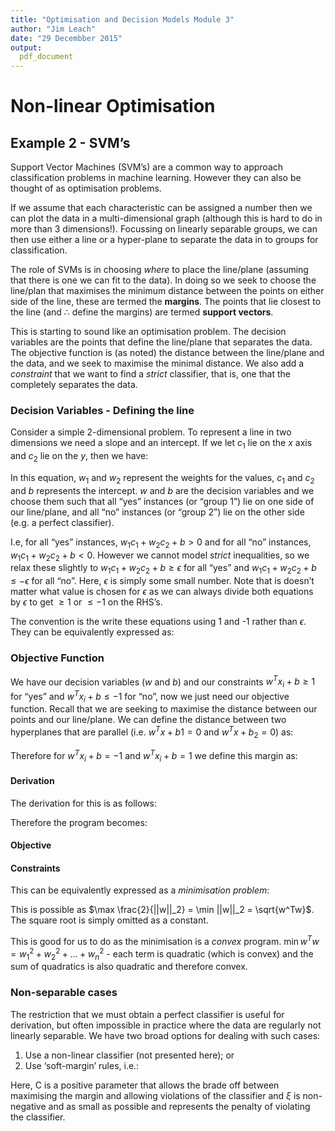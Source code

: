 ```yaml
---
title: "Optimisation and Decision Models Module 3"
author: "Jim Leach"
date: "29 Decembber 2015"
output:
  pdf_document
---
```


# Non-linear Optimisation

## Example 2 - SVM's

Support Vector Machines (SVM's) are a common way to approach classification problems in machine learning. However they can also be thought of as optimisation problems. 

If we assume that each characteristic can be assigned a number then we can plot the data in a multi-dimensional graph (although this is hard to do in more than 3 dimensions!). Focussing on linearly separable groups, we can then use either a line or a hyper-plane to separate the data in to groups for classification.

The role of SVMs is in choosing _where_ to place the line/plane (assuming that there is one we can fit to the data). In doing so we seek to choose the line/plan that maximises the minimum distance between the points on either side of the line, these are termed the __margins__. The points that lie closest to the line (and $\therefore$ define the margins) are termed __support vectors__. 

This is starting to sound like an optimisation problem. The decision variables are the points that define the line/plane that separates the data. The objective function is (as noted) the distance between the line/plane and the data, and we seek to maximise the minimal distance. We also add a _constraint_ that we want to find a _strict_ classifier, that is, one that the completely separates the data. 

### Decision Variables - Defining the line

Consider a simple 2-dimensional problem. To represent a line in two dimensions we need a slope and an intercept. If we let $c_1$ lie on the $x$ axis and $c_2$ lie on the $y$, then we have:

\begin{equation*}
w_1c_1 + w_2 c_2 + b = 0
\end{equation*}

In this equation, $w_1$ and $w_2$ represent the weights for the values, $c_1$ and $c_2$ and $b$ represents the intercept. $w$ and $b$ are the decision variables and we choose them such that all "yes" instances (or "group 1") lie on one side of our line/plane, and all "no" instances (or "group 2") lie on the other side (e.g. a perfect classifier). 

I.e, for all "yes" instances, $w_1c_1 + w_2c_2 + b >0$ and for all "no" instances,  $w_1c_1 + w_2c_2 + b <0$. However we cannot model _strict_ inequalities, so we relax these slightly to  $w_1c_1 + w_2c_2 + b \geq \epsilon$ for all "yes" and  $w_1c_1 + w_2c_2 + b \leq -\epsilon$ for all "no". Here, $\epsilon$ is simply some small number. Note that is doesn't matter what value is chosen for $\epsilon$ as we can always divide both equations by $\epsilon$ to get $\geq 1$ or $\leq -1$ on the RHS's.

The convention is the write these equations using 1 and -1 rather than $\epsilon$. They can be equivalently expressed as:

\begin{equation*}
\begin{split}
w^Tx_i + b \geq 1 \\
w^Tx_i + b \leq -1
\end{split}
\end{equation*}


### Objective Function

We have our decision variables ($w$ and $b$) and our constraints $w^Tx_i + b \geq 1$ for "yes" and $w^Tx_i + b \leq -1$ for "no", now we just need our objective function. Recall that we are seeking to maximise the distance between our points and our line/plane. We can define the distance between two hyperplanes that are parallel (i.e. $w^Tx+b1 = 0$ and $w^Tx + b_2 = 0$) as:

\begin{equation*}
\dfrac{|b_1 - b_2|}{||w||_2}
\end{equation*}

Therefore for $w^Tx_i + b = -1$ and $w^Tx_i + b = 1$ we define this margin as:

\begin{equation*}
\dfrac{2}{||w||_2}
\end{equation*}

#### Derivation

The derivation for this is as follows:
\begin{equation*}
\begin{split}
w^Tx_i + b = 1 \rightarrow w^Tx_i + (b-1) = 0, \quad (b-1) = b_1 \\
w^Tx_i + b = -1 \rightarrow w^Tx_i + (b+1) = 0, \quad (b+1) = b_2  \\
\\
\dfrac{|b_1 - b_2|}{||w||_2} = \dfrac{|(b-1) - (b+1)|}{||w||_2} =  \dfrac{|-2|}{||w||_2} = \dfrac{2}{||w||_2}
\end{split}
\end{equation*}

Therefore the program becomes:

#### Objective

\begin{equation*}
\max \dfrac{2}{||w||_2)}
\end{equation*}


#### Constraints

\begin{equation*}
\begin{split}
w^Tx_i + b \geq 1 \forall i:y_i = +1 \\
w^Tx_i + b \leq -1 \forall i:y_i = -1
\end{split}
\end{equation*}

This can be equivalently expressed as a _minimisation problem_:

\begin{equation*}
\begin{split}
\min w^Tw \\
\text{s.t} \\
w^Tx_i + b \geq 1 \forall i:y_i = +1 \\
w^Tx_i + b \leq -1 \forall i:y_i = -1
\end{split}
\end{equation*}


This is possible as $\max \frac{2}{||w||_2} = \min ||w||_2 = \sqrt{w^Tw}$. The square root is simply omitted as a constant.

This is good for us to do as the minimisation is a _convex_ program. $\min w^Tw = w_1^2 + w_2^2 + ... + w_n^2$ - each term is quadratic (which is convex) and the sum of quadratics is also quadratic and therefore convex. 

### Non-separable cases

The restriction that we must obtain a perfect classifier is useful for derivation, but often impossible in practice where the data are regularly not linearly separable. We have two broad options for dealing with such cases:

1. Use a non-linear classifier (not presented here); or
2. Use 'soft-margin' rules, i.e.:

\begin{equation*}
\begin{split}
\min w^Tw + c.\sum_i \xi_i \\
\text{st.} \\
w^Tx_i + b \geq 1 - \xi_i \forall i:y_i = +1 \\
w^Tx_i + b \leq -1 + \xi_i \forall i:y_i = -1
\end{split}
\end{equation*}

Here, C is a positive parameter that allows the brade off between maximising the margin and allowing violations of the classifier and $\xi$ is non-negative and as small as possible and represents the penalty of violating the classifier. 